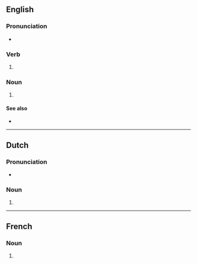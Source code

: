{{also|Bobs|BOBs}}

==English==

===Pronunciation===
* {{rhymes|en|ɒbz}}

===Verb===
{{head|en|verb form}}

# {{en-third-person singular of|bob}}

===Noun===
{{head|en|noun form}}

# {{plural of|en|bob}}

====See also====
* {{l|en|bits and bobs}}

----

==Dutch==

===Pronunciation===
* {{audio|nl|Nl-bobs.ogg|Audio}}

===Noun===
{{head|nl|noun plural form}}

# {{nl-noun form of|pl|bob}}

----

==French==

===Noun===
{{head|fr|noun form|g=?}}

# {{plural of|fr|bob}}